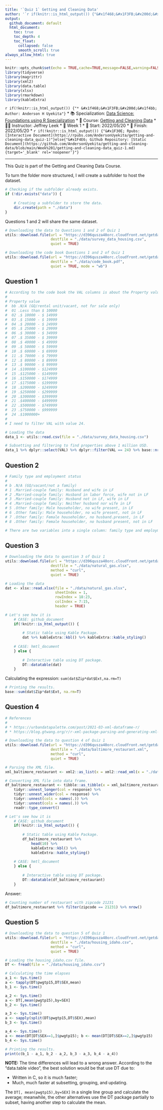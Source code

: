 ```yaml
---
title: '`Quiz 1` Getting and Cleaning Data'
author: '`r if(knitr::is_html_output()) {"&#x1f468;&#x1F3FB;&#x200d;&#x1f4bb; Anderson H Uyekita"} else {NULL}`'
output:
  github_document: default
  html_document:
    toc: true
    toc_depth: 4
    toc_float:
      collapsed: false
      smooth_scroll: true
always_allow_html: true
---
```


```r
knitr::opts_chunk$set(echo = TRUE,cache=TRUE,message=FALSE,warning=FALSE)
library(tidyverse)
library(magrittr)
library(xml2)
library(data.table)
library(xlsx)
library(rmarkdown)
library(kableExtra)
```

`r if(!knitr::is_html_output()) {"* &#x1f468;&#x1F3FB;&#x200d;&#x1f4bb; Author: Anderson H Uyekita"}`
* &#x1f4da; Specialization: [Data Science: Foundations using R Specialization](https://www.coursera.org/specializations/data-science-foundations-r)
* &#x1f4d6; Course: [Getting and Cleaning Data](https://www.coursera.org/learn/data-cleaning)
    * &#x1F9D1;&#x200d;&#x1F3EB; Instructor: Jeffrey Leek
* &#x1F4C6; Week 1
    * &#x1F6A6; Start: 2022/05/20
    * &#x1F3C1; Finish: 2022/05/20
* `r if(!knitr::is_html_output()) {"&#x1F30E; Rpubs: [Interactive Document](https://rpubs.com/AndersonUyekita/getting-and-cleaning-data_quiz-1)"}else{"&#x1F4E6; Github Repository: [Static Document](https://github.com/AndersonUyekita/getting-and-cleaning-data/blob/main/Week%201/getting-and-cleaning-data_quiz-1.md){target='_blank' rel='noopener'}"}`

***

This Quiz is part of the Getting and Cleaning Data Course.

To turn the folder more structured, I will create a subfolder to host the dataset.

```r
# Checking if the subfolder already exists.
if (!dir.exists("data")) {
    
    # Creating a subfolder to store the data.
    dir.create(path = "./data")
}
```

Questions 1 and 2 will share the same dataset.

```r
# Downloading the data to Questions 1 and 2 of Quiz 1
utils::download.file(url = "https://d396qusza40orc.cloudfront.net/getdata%2Fdata%2Fss06hid.csv",
                     destfile = "./data/survey_data_housing.csv",
                     quiet = TRUE)

# Downloading the code book Questions 1 and 2 of Quiz 1
utils::download.file(url = "https://d396qusza40orc.cloudfront.net/getdata%2Fdata%2FPUMSDataDict06.pdf",
                     destfile = "./data/code_book.pdf",
                     quiet = TRUE, mode = "wb")
```

## Question 1

```r
# According to the code book the VAL columns is about the Property value
#
# Property value
#  bb .N/A (GQ/rental unit/vacant, not for sale only)
#  01 .Less than $ 10000
#  02 .$ 10000 - $ 14999
#  03 .$ 15000 - $ 19999
#  04 .$ 20000 - $ 24999
#  05 .$ 25000 - $ 29999
#  06 .$ 30000 - $ 34999
#  07 .$ 35000 - $ 39999
#  08 .$ 40000 - $ 49999
#  09 .$ 50000 - $ 59999
#  10 .$ 60000 - $ 69999
#  11 .$ 70000 - $ 79999
#  12 .$ 80000 - $ 89999
#  13 .$ 90000 - $ 99999
#  14 .$100000 - $124999
#  15 .$125000 - $149999
#  16 .$150000 - $174999
#  17 .$175000 - $199999
#  18 .$200000 - $249999
#  19 .$250000 - $299999
#  20 .$300000 - $399999
#  21 .$400000 - $499999
#  22 .$500000 - $749999
#  23 .$750000 - $999999
#  24 .$1000000+
#
# I need to filter VAL with value 24.

# Loading the data
data_1 <- utils::read.csv(file = "./data/survey_data_housing.csv")

# Subsetting and filtering to find properties above 1 million USD.
data_1 %>% dplyr::select(VAL) %>% dplyr::filter(VAL == 24) %>% base::nrow()
```

## Question 2

```r
# Family type and employment status
#
# b .N/A (GQ/vacant/not a family)
# 1 .Married-couple family: Husband and wife in LF
# 2 .Married-couple family: Husband in labor force, wife not in LF
# 3 .Married-couple family: Husband not in LF, wife in LF
# 4 .Married-couple family: Neither husband nor wife in LF
# 5 .Other family: Male householder, no wife present, in LF
# 6 .Other family: Male householder, no wife present, not in LF
# 7 .Other family: Female householder, no husband.present, in LF
# 8 .Other family: Female householder, no husband present, not in LF 

# There are two variables into a single column: family type and employment status.
```

## Question 3

```r
# Downloading the data to question 3 of Quiz 1
utils::download.file(url = "https://d396qusza40orc.cloudfront.net/getdata%2Fdata%2FDATA.gov_NGAP.xlsx",
                     destfile = "./data/natural_gas.xlsx",
                     method = "curl",
                     quiet = TRUE)

# Loading the data
dat <- xlsx::read.xlsx(file = "./data/natural_gas.xlsx",
                       sheetIndex = 1,
                       rowIndex = 18:23,
                       colIndex = 7:15,
                       header = TRUE)

# Let's see how it is
    # CASE: github_document
    if(!knitr::is_html_output()) {
    
        # Static table using Kable Package.
        dat %>% kableExtra::kbl() %>% kableExtra::kable_styling()
    
    # CASE: hmtl_document
    } else {
    
        # Interactive table using DT package.
        DT::datatable(dat)
    }
```

Calculating the expression: `sum(dat$Zip*dat$Ext,na.rm=T)`

```r
# Printing the results.
base::sum(dat$Zip*dat$Ext, na.rm=T)
```

## Question 4

```r
# References
# 
# * https://urbandatapalette.com/post/2021-03-xml-dataframe-r/
# * https://blog.gtwang.org/r/r-xml-package-parsing-and-generating-xml-tutorial/

# Downloading the data to question 4 of Quiz 1
utils::download.file(url = "https://d396qusza40orc.cloudfront.net/getdata%2Fdata%2Frestaurants.xml",
                     destfile = "./data/baltimore_restaurant.xml",
                     method = "curl",
                     quiet = TRUE)

# Parsing the XML file.
xml_baltimore_restaurant <- xml2::as_list(x = xml2::read_xml(x = "./data/baltimore_restaurant.xml"))

# Converting XML file into data frame.
df_baltimore_restaurant <- tibble::as_tibble(x = xml_baltimore_restaurant) %>%
    tidyr::unnest_longer(col = response) %>%
    tidyr::unnest_wider(col = response) %>%
    tidyr::unnest(cols = names(.)) %>%
    tidyr::unnest(cols = names(.)) %>%
    readr::type_convert()
```

```r
# Let's see how it is
    # CASE: github_document
    if(!knitr::is_html_output()) {
    
        # Static table using Kable Package.
        df_baltimore_restaurant %>%
            head(10) %>%
            kableExtra::kbl() %>%
            kableExtra::kable_styling()
    
    # CASE: hmtl_document
    } else {
    
        # Interactive table using DT package.
        DT::datatable(df_baltimore_restaurant)
    }
```

Answer:

```r
# Counting number of restaurant with zipcode 21231
df_baltimore_restaurant %>% filter(zipcode == 21231) %>% nrow()
```

## Question 5

```r
# Downloading the data to question 5 of Quiz 1
utils::download.file(url = "https://d396qusza40orc.cloudfront.net/getdata%2Fdata%2Fss06pid.csv",
                     destfile = "./data/housing_idaho.csv",
                     method = "curl",
                     quiet = TRUE)

# Loading the housing_idaho.csv file.
DT <- fread(file = "./data/housing_idaho.csv")

# Calculating the time elapses
a_1 <- Sys.time()
a <- tapply(DT$pwgtp15,DT$SEX,mean)
b_1 <- Sys.time()

a_2 <- Sys.time()
a <- DT[,mean(pwgtp15),by=SEX]
b_2 <- Sys.time()

a_3 <- Sys.time()
a <- sapply(split(DT$pwgtp15,DT$SEX),mean)
b_3 <- Sys.time()

a_4 <- Sys.time()
a <- mean(DT[DT$SEX==1,]$pwgtp15); b <- mean(DT[DT$SEX==2,]$pwgtp15)
b_4 <- Sys.time()

# Printing the results.
print(c(b_1 - a_1, b_2 - a_2, b_3 - a_3, b_4 - a_4))
```

**NOTE:** The time differences will lead to a wrong answer. According to the "data.table video", the best solution would be that use DT due to:

- Written in C, so it is much faster;
- Much, much faster at subsetting, grouping, and updating.

The `DT[, mean(pwgtp15),by=SEX]` in a single line group and calculate the average; meanwhile, the other alternatives use the DT package partially to subset, having another step to calculate the mean.